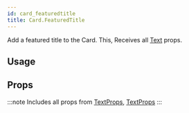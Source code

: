```yaml
---
id: card_featuredtitle
title: Card.FeaturedTitle
---
```



Add a featured title to the Card.
This, Receives all [Text](text#props) props.

## Usage

## Props

:::note
Includes all props from [TextProps](/docs/documentation/text#props), [TextProps](https://reactnative.dev/docs/text#props)
:::
